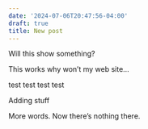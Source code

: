 ```yaml
---
date: '2024-07-06T20:47:56-04:00'
draft: true
title: New post
---
```


Will this show something?

This works why won't my web site...

test test test test 

Adding stuff

More words. Now there's nothing there.
